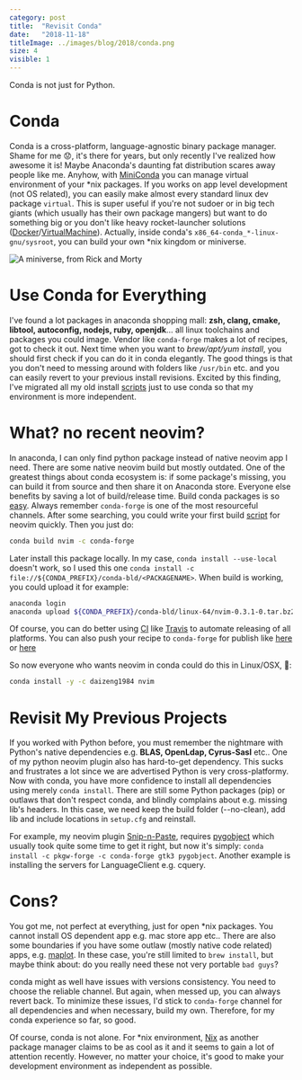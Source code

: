 ```yaml
---
category: post
title:  "Revisit Conda"
date:   "2018-11-18"
titleImage: ../images/blog/2018/conda.png
size: 4
visible: 1
---
```

Conda is not just for Python.

# Conda
Conda is a cross-platform, language-agnostic binary package manager. Shame for me 😟, it's there for years, but only recently I've realized how awesome it is! Maybe Anaconda's daunting fat distribution scares away people like me. Anyhow, with [MiniConda](https://conda.io/miniconda.html) you can manage virtual environment of your *nix packages. If you works on app level development (not OS related), you can easily make almost every standard linux dev package `virtual`. This is super useful if you're not sudoer or in big tech giants (which usually has their own package mangers) but want to do something big or you don't like heavy rocket-launcher solutions ([Docker](https://www.docker.com/)/[VirtualMachine](https://en.wikipedia.org/wiki/Virtual_machine)). Actually, inside conda's `x86_64-conda_*-linux-gnu/sysroot`, you can build your own *nix kingdom or miniverse.

![A miniverse, from Rick and Morty](../images/blog/2018/miniverse.png)

# Use Conda for Everything
I've found a lot packages in anaconda shopping mall: **zsh, clang, cmake, libtool, autoconfig, nodejs, ruby, openjdk**... all linux toolchains and packages you could image. Vendor like `conda-forge` makes a lot of recipes, got to check it out. Next time when you want to *brew/apt/yum install*, you should first check if you can do it in conda elegantly. The good things is that you don't need to messing around with folders like `/usr/bin` etc. and you can easily revert to your previous install revisions. Excited by this finding, I've migrated all my old install [scripts](https://github.com/daizeng1984/dotfiles/blob/experimental/installConda.sh) just to use conda so that my environment is more independent.

# What? no recent neovim?
In anaconda, I can only find python package instead of native neovim app I need. There are some native neovim build but mostly outdated. One of the greatest things about conda ecosystem is: if some package's missing, you can build it from source and then share it on Anaconda store. Everyone else benefits by saving a lot of build/release time. 
Build conda packages is so [easy](http://mlg.eng.cam.ac.uk/hoffmanm/blog/2016-02-25-conda-build/). Always remember `conda-forge` is one of the most resourceful channels. After some searching, you could write your first build [script](script) for neovim quickly. Then you just do:

```sh
conda build nvim -c conda-forge
```

Later install this package locally. In my case, `conda install --use-local` doesn't work, so I used this one `conda install -c file://${CONDA_PREFIX}/conda-bld/<PACKAGENAME>`. When build is working, you could upload it for example:

```sh
anaconda login
anaconda upload ${CONDA_PREFIX}/conda-bld/linux-64/nvim-0.3.1-0.tar.bz2 
```

Of course, you can do better using [CI](https://en.wikipedia.org/wiki/Continuous_integration) like [Travis](https://travis-ci.org/) to automate releasing of all platforms. You can also push your recipe to `conda-forge` for publish like [here](https://gist.github.com/zshaheen/fe76d1507839ed6fbfbccef6b9c13ed9) or [here](https://gist.github.com/yoavram/05a3c04ddcf317a517d5)

So now everyone who wants neovim in conda could do this in Linux/OSX, 🙌: 
```sh
conda install -y -c daizeng1984 nvim
```

# Revisit My Previous Projects
If you worked with Python before, you must remember the nightmare with Python's native dependencies e.g. **BLAS, OpenLdap, Cyrus-Sasl** etc.. One of my python neovim plugin also has hard-to-get dependency. This sucks and frustrates a lot since we are advertised Python is very cross-platformy. Now with conda, you have more confidence to install all dependencies using merely `conda install`. There are still some Python packages (pip) or outlaws that don't respect conda, and blindly complains about e.g. missing lib's headers. In this case, we need keep the build folder (--no-clean), add lib and include locations in `setup.cfg` and reinstall. 

For example, my neovim plugin [Snip-n-Paste](https://github.com/daizeng1984/vim-snip-and-paste), requires [pygobject](https://pygobject.readthedocs.io/en/latest/getting_started.html) which usually took quite some time to get it right, but now it's simply: `conda install -c pkgw-forge -c conda-forge gtk3 pygobject`. Another example is installing the servers for LanguageClient e.g. cquery.

# Cons?
You got me, not perfect at everything, just for open *nix packages. You cannot install OS dependent app e.g. mac store app etc.. There are also some boundaries if you have some outlaw (mostly native code related) apps, e.g. [maplot](https://matplotlib.org/faq/osx_framework.html). In these case, you're still limited to `brew install`, but maybe think about: do you really need these not very portable `bad guys`?

conda might as well have issues with versions consistency. You need to choose the reliable channel. But again, when messed up, you can always revert back. To minimize these issues, I'd stick to `conda-forge` channel for all dependencies and when necessary, build my own. Therefore, for my conda experience so far, so good.

Of course, conda is not alone. For *nix environment, [Nix](https://nixos.org/nix/) as another package manager claims to be as cool as it and it seems to gain a lot of attention recently. However, no matter your choice, it's good to make your development environment as independent as possible.
